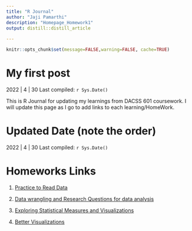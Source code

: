 ```yaml
---
title: "R Journal"
author: "Jaji Pamarthi"
description: "Homepage_Homework1"
output: distill::distill_article
  
---
```


```r
knitr::opts_chunk$set(message=FALSE,warning=FALSE, cache=TRUE)
```



# My first post

2022 | 4 | 30 Last compiled: `r Sys.Date()`

This is R Journal for updating my learnings from DACSS 601 coursework. I will update this page as I go to add links to each learning/HomeWork. 


# Updated Date (note the order)

2022 | 4 | 30 Last compiled: `r Sys.Date()`



# Homeworks Links

1. [Practice to Read Data](https://jajipamarthi.github.io/Homework2.html)

2. [Data wrangling and Research Questions for data analysis](https://jajipamarthi.github.io/Homework3.html)

3. [Exploring Statistical Measures and Visualizations](https://jajipamarthi.github.io/Homework4.html)

4. [Better Visualizations](https://jajipamarthi.github.io/Homework5.html)



